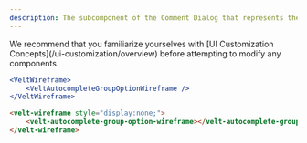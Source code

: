 ```yaml
---
description: The subcomponent of the Comment Dialog that represents the Group contact list item that appears when `expandMentionGroups` is enabled.
---
```


<Note>
We recommend that you familiarize yourselves with [UI Customization Concepts](/ui-customization/overview) before attempting to modify any components.
</Note>


<RequestExample>

```jsx React / Next.js
<VeltWireframe>
    <VeltAutocompleteGroupOptionWireframe />
</VeltWireframe>
```

```HTML HTML
<velt-wireframe style="display:none;">
    <velt-autocomplete-group-option-wireframe></velt-autocomplete-group-option-wireframe>
</velt-wireframe>
```

</RequestExample>

